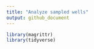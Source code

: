 ```yaml
---
title: "Analyze sampled wells"
output: github_document
---
```


```r
library(magrittr)
library(tidyverse)
```




